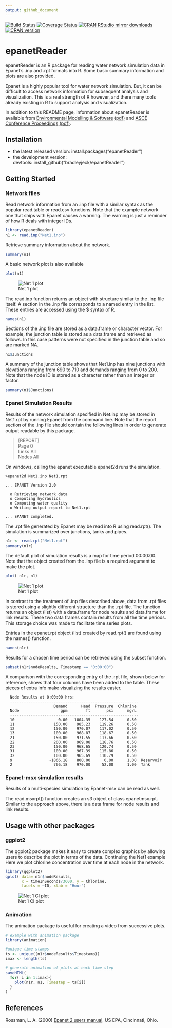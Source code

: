 ```yaml
---
output: github_document
---
```


<!-- README.md is generated from README.Rmd. Please edit that file -->

[![Build Status](https://travis-ci.org/bradleyjeck/epanetReader.svg?branch=master)](https://travis-ci.org/bradleyjeck/epanetReader)
[![Coverage Status](https://codecov.io/gh/bradleyjeck/epanetReader/branch/master/graph/badge.svg)](https://codecov.io/gh/bradleyjeck/epanetReader)
[![CRAN RStudio mirror downloads](http://cranlogs.r-pkg.org/badges/epanetReader)](https://cran.r-project.org/package=epanetReader)
[![CRAN version](http://www.r-pkg.org/badges/version/epanetReader)](https://cran.r-project.org/package=epanetReader)

# epanetReader

epanetReader is an R package for reading water network simulation data in
Epanet's .inp and .rpt formats into R.  Some basic summary information and
plots are also provided.   

Epanet is a highly popular tool for water network simulation. But, it can be difficult
to access network information for subsequent analysis and visualization. This
is a real strength of R however, and there many tools already existing in R to
support analysis and visualization.  

In addition to this README page, information about epanetReader is available from 
[Environmental Modelling & Software](http://www.sciencedirect.com/science/article/pii/S1364815216302870) [(pdf)](http://bradeck.net/docs/Eck2016epanetReaderEMS.pdf)
and 
[ASCE Conference Proceedings](http://ascelibrary.org/doi/abs/10.1061/9780784479865.051) [(pdf)](http://bradeck.net/docs/Eck2016epanetReader-ewri.pdf). 


## Installation 

* the latest released version: install.packages("epanetReader")
* the development version: devtools::install_github("bradleyjeck/epanetReader")   

## Getting Started 

### Network files 

Read network information from an .inp file with a similar syntax as the popular read.table or read.csv functions.
Note that the example network one that ships with Epanet causes a warning. The warning is just a reminder
of how R deals with integer IDs.  

```r
library(epanetReader)
n1 <- read.inp("Net1.inp") 
```

Retrieve summary information about the network.
```r
summary(n1)
```

A basic network plot is also available
```r
plot(n1)
```
![Net 1 plot](https://github.com/bradleyjeck/epanetReader/blob/master/img/Net1inp.png)

The read.inp function returns an object with structure similar to the .inp file
itself. A section in the .inp file corresponds to a named entry in the list.
These entries are accessed using the $ syntax of R.
```r
names(n1)
```

Sections of the .inp file are stored as a data.frame or character vector. For
example, the junction table is stored as a data.frame and retrieved as follows.
In this case patterns were not specified in the junction table and so are
marked NA.
```r
n1$Junctions
```

A summary of the junction table shows that Net1.inp has nine junctions with
elevations ranging from 690 to 710 and demands ranging from 0 to 200. Note that
the node ID is stored as a character rather than an integer or factor.  
```r
summary(n1$Junctions)
```

### Epanet Simulation Results 

Results of the network simulation specified in Net.inp may be stored in
Net1.rpt by running Epanet from the command line. Note that the report section
of the .inp file should contain the following lines in order to generate output
readable by this package.   

>[REPORT]   
>Page 0  
>Links All   
>Nodes All    

On windows, calling the epanet executable epanet2d runs the simulation. 
```
>epanet2d Net1.inp Net1.rpt 

... EPANET Version 2.0

  o Retrieving network data
  o Computing hydraulics 
  o Computing water quality
  o Writing output report to Net1.rpt

... EPANET completed.
```  

The .rpt file generated by Epanet may be read into R using read.rpt().  The
simulation is summarized over junctions, tanks and pipes. 
```r
n1r <- read.rpt("Net1.rpt") 
summary(n1r)
```  

The default plot of simulation results is a map for time period 00:00:00. Note that the
object created from the .inp file is a required argument to make the plot. 
```r
plot( n1r, n1)
```
![Net 1 plot](https://github.com/bradleyjeck/epanetReader/blob/master/img/Net1rpt.png)

In contrast to the treatment of .inp files described above, data from .rpt
files is stored using a slightly different structure than the .rpt file.  The
function returns an object (list) with a data.frame for node results and
data.frame for link results.  These two data frames contain results from all
the time periods.  This storage choice was made to facilitate time series plots. 

Entries in the epanet.rpt object (list) created by read.rpt() are found using the names() function. 
```r
names(n1r)
```

Results for a chosen time period can be retrieved using the subset function.
```r
subset(n1r$nodeResults, Timestamp == "0:00:00")
```

A comparison with the corresponding entry of the .rpt file, shown below for
reference, shows that four columns have been added to the table. These pieces of extra 
info make visualizing the results easier. 

``` 
  Node Results at 0:00:00 hrs:
  --------------------------------------------------------
                     Demand      Head  Pressure  Chlorine
  Node                  gpm        ft       psi      mg/L
  --------------------------------------------------------
  10                   0.00   1004.35    127.54      0.50
  11                 150.00    985.23    119.26      0.50
  12                 150.00    970.07    117.02      0.50
  13                 100.00    968.87    118.67      0.50
  21                 150.00    971.55    117.66      0.50
  22                 200.00    969.08    118.76      0.50
  23                 150.00    968.65    120.74      0.50
  31                 100.00    967.39    115.86      0.50
  32                 100.00    965.69    110.79      0.50
  9                -1866.18    800.00      0.00      1.00  Reservoir
  2                  766.18    970.00     52.00      1.00  Tank
```

### Epanet-msx simulation results 

Results of a multi-species simulation by Epanet-msx can be read as well. 

The read.msxrpt() function creates an s3 object of class epanetmsx.rpt.
Similar to the approach above, there is a data frame for node results
and link results. 



## Usage with other packages  

### ggplot2
The ggplot2 package makes it easy to create complex graphics by allowing users
to describe the plot in terms of the data. Continuing the Net1 example Here we
plot chlorine concentration over time at each node in the network.  

```r
library(ggplot2)
qplot( data= n1r$nodeResults,  
       x = timeInSeconds/3600, y = Chlorine, 
       facets = ~ID, xlab = "Hour")  
```

![Net 1 Cl plot](https://github.com/bradleyjeck/epanetReader/blob/master/img/Net1cl.png)

### Animation
The animation package is useful for creating a video from successive plots. 

```R
# example with animation package 
library(animation)

#unique time stamps
ts <- unique((n1r$nodeResults$Timestamp))
imax <- length(ts)

# generate animation of plots at each time step
saveHTML(
  for( i in 1:imax){
    plot(n1r, n1, Timestep = ts[i]) 
  }
)
```
## References 

Rossman, L. A. (2000) [Epanet 2 users manual](http://nepis.epa.gov/Adobe/PDF/P1007WWU.pdf).
US EPA, Cincinnati, Ohio.


